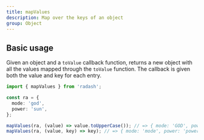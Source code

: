 ```yaml
---
title: mapValues
description: Map over the keys of an object
group: Object
---
```


## Basic usage

Given an object and a `toValue` callback function, returns a new object with all the values mapped through the `toValue` function. The callback is given both the value and key for each entry.

```ts
import { mapValues } from 'radash';

const ra = {
  mode: 'god',
  power: 'sun',
};

mapValues(ra, (value) => value.toUpperCase()); // => { mode: 'GOD', power: 'SUN' }
mapValues(ra, (value, key) => key); // => { mode: 'mode', power: 'power' }
```
